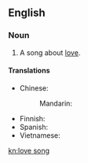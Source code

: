 ==English==
{{wikipedia}}

===Noun===
{{en-noun|sg=[[love]] [[song]]}}

# {{music}} A song about [[love]].

====Translations====
{{trans-top|song about love}}
* Chinese:
*: Mandarin: {{t-|cmn|情歌|tr=qínggē|sc=Hani}}
{{trans-mid}}
* Finnish: {{t-|fi|rakkauslaulu}}
* Spanish: {{t|es|canción de amor}}
* Vietnamese: {{t+|vi|tình ca|xs=Vietnamese}}
{{trans-bottom}}

[[kn:love song]]